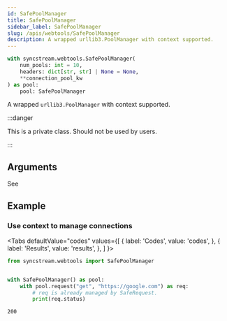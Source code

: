 ```yaml
---
id: SafePoolManager
title: SafePoolManager
sidebar_label: SafePoolManager
slug: /apis/webtools/SafePoolManager
description: A wrapped urllib3.PoolManager with context supported.
---
```




<APITopBar type="class" isPrivate={true} isContext={true} source="webtools.SafePoolManager" />

```python
with syncstream.webtools.SafePoolManager(
    num_pools: int = 10,
    headers: dict[str, str] | None = None,
    **connection_pool_kw
) as pool:
    pool: SafePoolManager
```

A wrapped `urllib3.PoolManager` with context supported.

:::danger

This is a private class. Should not be used by users.

:::

## Arguments

See

<IconLink href="https://urllib3.readthedocs.io/en/stable/reference/urllib3.poolmanager.html" />

## Example

### <IconObjType type="term"/> Use context to manage connections

<Tabs
  defaultValue="codes"
  values={[
    { label: 'Codes', value: 'codes', },
    { label: 'Results', value: 'results', },
  ]
}>

<TabItem value="codes">

```python
from syncstream.webtools import SafePoolManager


with SafePoolManager() as pool:
    with pool.request("get", "https://google.com") as req:
        # req is already managed by SafeRequest.
        print(req.status)
```

</TabItem>

<TabItem value="results">

```shell
200
```

</TabItem>
</Tabs>

